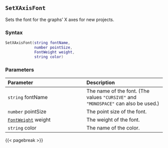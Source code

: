 ## `SetXAxisFont`

Sets the font for the graphs' X axes for new projects.

### Syntax {-}

``` .lua
SetXAxisFont(string fontName,
             number pointSize,
             FontWeight weight,
             string color)
```

### Parameters {-}

**Parameter** | **Description**
| :-- | :-- |
| `string` fontName | The name of the font. (The values `"CURSIVE"` and `"MONOSPACE"` can also be used.) | 
| `number` pointSize | The point size of the font. | 
| [`FontWeight`](#fontweight) weight | The weight of the font. | 
| `string` color | The name of the color. |

{{< pagebreak >}}